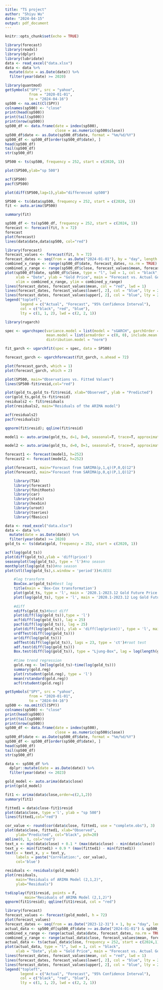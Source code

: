 ```yaml
---
title: "TS project"
author: "Shiyu Wu"
date: "2024-04-15"
output: pdf_document
---
```


```r
knitr::opts_chunk$set(echo = TRUE)
```


```r
library(forecast)
library(readxl)
library(dplyr)
library(lubridate)
data <- read_excel("data.xlsx")
data <- data %>%
  mutate(date = as.Date(date)) %>%
  filter(year(date) >= 2020)

library(quantmod)
getSymbols("SPY", src = "yahoo", 
           from = "2020-01-01", 
           to = "2024-04-16")
sp500 <- na.omit(Cl(SPY))
colnames(sp500) <- "close"
print(head(sp500))
print(tail(sp500))
print(nrow(sp500))
sp500_df <- data.frame(date = index(sp500), 
                       close = as.numeric(sp500$close))
sp500_df$date <- as.Date(sp500_df$date, format = "%m/%d/%Y")
sp500_df <- sp500_df[order(sp500_df$date), ]
head(sp500_df)
tail(sp500_df)
str(sp500_df)
```

```r
SP500 <- ts(sp500, frequency = 252, start = c(2020, 1))

plot(SP500,ylab="sp 500")

acf(SP500)
pacf(SP500)

plot(diff(SP500,lag=1),ylab="differenced sp500")

```

```r
SP500 <- ts(data$sp500, frequency = 252, start = c(2020, 1))
fit <- auto.arima(SP500)

summary(fit)
```

```r
sp500_df <- ts(sp500_df, frequency = 252, start = c(2024, 1))
forecast <- forecast(fit, h = 72)
forecast
plot(forecast)
lines(data$date,data$sp500, col="red")

library(forecast)
forecast_values <- forecast(fit, h = 72)
forecast_dates <- seq(from = as.Date("2024-01-01"), by = "day", length.out = 72)
combined_x_range <- range(sp500_df$date, forecast_dates, na.rm = TRUE)
combined_y_range <- range(sp500_df$close, forecast_values$mean, forecast_values$lower, forecast_values$upper, na.rm = TRUE)
plot(sp500_df$date, sp500_df$close, type = "l", lwd = 1, col = "black",
     xlab = "Date", ylab = "Gold Price", main = "Forecast vs. Actual Gold Prices",
     xlim = combined_x_range, ylim = combined_y_range)
lines(forecast_dates, forecast_values$mean, col = "red", lwd = 1)
lines(forecast_dates, forecast_values$lower[, 2], col = "blue", lty = 2)  # 95% lower CI
lines(forecast_dates, forecast_values$upper[, 2], col = "blue", lty = 2)  # 95% upper CI
legend("topleft", 
       legend = c("Actual", "Forecast", "95% Confidence Interval"),
       col = c("black", "red", "blue"), 
       lty = c(1, 1, 2), lwd = c(2, 2, 1))
```


```r
library(rugarch)

spec <- ugarchspec(variance.model = list(model = "sGARCH", garchOrder = c(1, 1)),
                   mean.model = list(armaOrder = c(0, 0), include.mean = TRUE),
                   distribution.model = "norm")

fit_garch <- ugarchfit(spec = spec, data = SP500)

forecast_garch <- ugarchforecast(fit_garch, n.ahead = 72)

plot(forecast_garch, which = 1)
plot(forecast_garch, which = 2) 

```


```r
plot(SP500, main="Observations vs. Fitted Values")
lines(SP500-fit$resid,col="red")

plot(gold_ts,gold_ts-fit$resid, xlab="Observed", ylab = "Predicted")
cor(gold_ts,gold_ts-fit$resid)
residuals2 <- fit$residuals
plot(residuals2, main="Residuals of the ARIMA model")

acf(residuals2)
pacf(residuals2)

qqnorm(fit$resid); qqline(fit$resid)

```



```r
model1 <- auto.arima(gold_ts, d=1, D=0, seasonal=T, trace=T, approximation=F, allowdrift=F)

model2 <- auto.arima(gold_ts, d=0, D=1, seasonal=T, trace=T, approximation=F, allowdrift=F)
```


```r
forecast1 <- forecast(model1, h=252)
forecast2 <- forecast(model2, h=252)

plot(forecast1, main="Forecast from SARIMA(p,1,q)(P,0,Q)12")
plot(forecast2, main="Forecast from SARIMA(p,0,q)(P,1,Q)12")
```

```r
    library(TSA)
    library(forecast)
    library(fUnitRoots)
    library(car)
    library(stats)
    library(hexbin)
    library(uroot)
    library(tseries)
    library(fBasics)

data <- read_excel("data.xlsx")
data <- data %>%
  mutate(date = as.Date(date)) %>%
  filter(year(date) >= 2020)
gold_ts <- ts(data$gold, frequency = 252, start = c(2020, 1))

acf(log(gold_ts))
plot(diff(gold_ts),ylab = 'diff(price)')
seasonplot(log(gold_ts), type = 'l')#no season
monthplot(log(gold_ts))#no season
plot(stl(log(gold_ts),s.window = 'period'))#LOESS
```


```r
    #log transform
    BoxCox.ar(gold_ts)#best log
    title(main = 'Box-Cox transformation')
    plot(gold_ts, type = 'l', main = '2020.1-2023.12 Gold Future Price')
    plot(log(gold_ts), type = 'l', main = '2020.1-2023.12 Log Gold Future Price')
    
    #diff
    ndiffs(gold_ts)#best diff
    plot(diff(log(gold_ts)),type = 'l')
    acf(diff(log(gold_ts)), lag = 25)
    pacf(diff(log(gold_ts)), lag = 25)
    plot(diff(log(gold_ts)), ylab = 'diff(log(price))', type = 'l', main = 'Gold Future Log Return')
    urdfTest(diff(log(gold_ts)))
    ar(diff(log(gold_ts)))
    adfTest(diff(log(gold_ts)), lags = 23, type = 'ct')#root test
    adf.test(diff(log(gold_ts)))
    Box.test(diff(log(gold_ts)), type = "Ljung-Box", lag = log(length(gold_ts)))#white noise test
    
    #time trend regression
    gold.reg <- lm(log(gold_ts)~time(log(gold_ts)))
    summary(gold.reg)
    plot(rstudent(gold.reg), type = 'l')
    mean(rstandard(gold.reg))
    acf(rstudent(gold.reg))
```


```r
getSymbols("SPY", src = "yahoo", 
           from = "2020-01-01", 
           to = "2024-04-16")
sp500 <- na.omit(Cl(SPY))
colnames(sp500) <- "close"
print(head(sp500))
print(tail(sp500))
print(nrow(sp500))
sp500_df <- data.frame(date = index(sp500), 
                       close = as.numeric(sp500$close))
sp500_df$date <- as.Date(sp500_df$date, format = "%m/%d/%Y")
sp500_df <- sp500_df[order(sp500_df$date), ]
head(sp500_df)
tail(sp500_df)
str(sp500_df)

data <- sp500_df %>%
  dplyr::mutate(date = as.Date(date)) %>%
  filter(year(date) <= 2023)

```


```r
gold_model <- auto.arima(data$close)
print(gold_model)
```

```r
fit1 <- arima(data$close,order=c(2,1,2))
summary(fit1)
```

```r
fitted1 = data$close-fit1$resid
plot(data$close, type ='l', ylab = "sp 500")
lines(fitted1,col="red")
```

```r
cor_value <- round(cor(data$close, fitted1, use = "complete.obs"), 3)
plot(data$close, fitted1, xlab="Observed", 
     ylab="Predicted", col="black", pch=20)
abline(0, 1, col="red")
text_x <- min(data$close) + 0.1 * (max(data$close) - min(data$close))
text_y <- min(fitted1) + 0.9 * (max(fitted1) - min(fitted1))
text(x = text_x, y = text_y, 
     labels = paste("Correlation:", cor_value), 
     col='blue')
```



```r
residuals <- residuals(gold_model)
plot(residuals, 
     main="Residuals of ARIMA Model (2,1,2)", 
     ylab="Residuals")

```


```r
tsdisplay(fit1$resid, points = F,
         main="Residuals of ARIMA Model (2,1,2)")
qqnorm(fit1$resid); qqline(fit1$resid, col = "red")

```

```r
library(forecast)
forecast_values <- forecast(gold_model, h = 72)
plot(forecast_values)
forecast_dates <- seq(from = as.Date("2023-12-31") + 1, by = "day", length.out = 72)
actual_data <- sp500_df[sp500_df$date >= as.Date("2024-01-01") & sp500_df$date <= as.Date("2024-12-31"),]
combined_x_range <- range(actual_data$date, forecast_dates, na.rm = TRUE)
combined_y_range <- range(actual_data$close, forecast_values$mean, forecast_values$lower, forecast_values$upper, na.rm = TRUE)
actual_data <- ts(actual_data$close, frequency = 252, start = c(2024,1))
plot(actual_data, type = "l", lwd = 1, col = "black",
     xlab = "Date", ylab = "Gold Price", main = "Forecast vs. Actual Gold Prices")
lines(forecast_dates, forecast_values$mean, col = "red", lwd = 1)
lines(forecast_dates, forecast_values$lower[, 2], col = "blue", lty = 2)  # 95% lower CI
lines(forecast_dates, forecast_values$upper[, 2], col = "blue", lty = 2)  # 95% upper CI
legend("topleft", 
       legend = c("Actual", "Forecast", "95% Confidence Interval"),
       col = c("black", "red", "blue"), 
       lty = c(1, 1, 2), lwd = c(2, 2, 1))
```